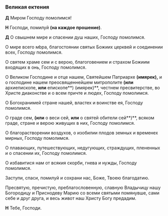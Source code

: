 ### Великая ектения

**Д** Миром Господу помолимся!  

**Н** Господи, помилуй **(на каждое прошение)**.  

**Д** О свышнем мире и спасении душ наших, Господу помолимся.  

О мире всего мbра, благостоянии святых Божиих церквей и соединении всех, Господу помолимся.  

О святем храме сем и с верою, благоговением и страхом Божиим входящих в онь, Господу помолимся.

О Великом Господине и отце нашем, Святейшем Патриархе **(имярек),** и о господине нашем преосвященнейшем митрополите 
**(или** архиепископе, **или** епископе**) (имярек)**, честнем пресвитерстве, во Христе диаконстве и о всем причте и людех, Господу помолимся.  

О Богохранимей стране нашей, властех и воинстве ея, Господу помолимся. 

О граде сем, **(или** о веси сей, **или** о святей обители сей**)**, всяком граде, стране и верою живущих в них, Господу помолимся.

О благорастворении воздухов, о изобилии плодов земных и временех мирных, Господу помолимся.  

О плавающих, путешествующих, недугующих, страждущих, плененных и о спасении их, Господу помолимся.  

О избавитися нам от всякия скорби, гнева и нужды, Господу помолимся.  

Заступи, спаси, помилуй и сохрани нас, Боже, Твоею благодатию.  

Пресвятую, пречистую, преблагословенную, славную Владычицу нашу Богородицу и Приснодеву Марию со всеми святыми помянувше, сами себе и друг друга, и весь живот наш Христу Богу предадим.  

**Н** Тебе, Господи.
